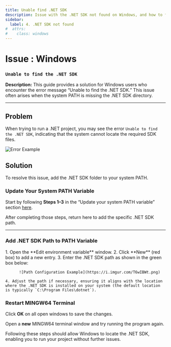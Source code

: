 ```yaml
---
title: Unable find .NET SDK
description: Issue with the .NET SDK not found on Windows, and how to fix it.
sidebar:
  label: 4. .NET SDK not found
#  attrs:
#    class: windows
---
```



<h1> Issue : Windows </h1>

### `Unable to find the .NET SDK`

**Description:** This guide provides a solution for Windows users who encounter the error message “Unable to find the .NET SDK.” This issue often arises when the system PATH is missing the .NET SDK directory.

---

## Problem

When trying to run a .NET project, you may see the error `Unable to find the .NET SDK`, indicating that the system cannot locate the required SDK files.

![Error Example](https://i.imgur.com/sjzZGQa.png)

## Solution

To resolve this issue, add the .NET SDK folder to your system PATH.

### Update Your System PATH Variable

  Start by following **Steps 1–3** in the “Update your system PATH variable” section [here](/troubleshoot/windows/win-issue-7).

  After completing those steps, return here to add the specific .NET SDK path.

  ---

### Add .NET SDK Path to PATH Variable

  <Steps>
    1. Open the **Edit environment variable** window.
    2. Click **New** (red box) to add a new entry.
    3. Enter the .NET SDK path as shown in the green box below:

          ![Path Configuration Example](https://i.imgur.com/T6wIBWt.png)

    4. Adjust the path if necessary, ensuring it aligns with the location where the .NET SDK is installed on your system (the default location is typically `C:\Program Files\dotnet`).
  </Steps>

### Restart MINGW64 Terminal

  Click **OK** on all open windows to save the changes.

  Open a **new** MINGW64 terminal window and try running the program again.

Following these steps should allow Windows to locate the .NET SDK, enabling you to run your project without further issues.
